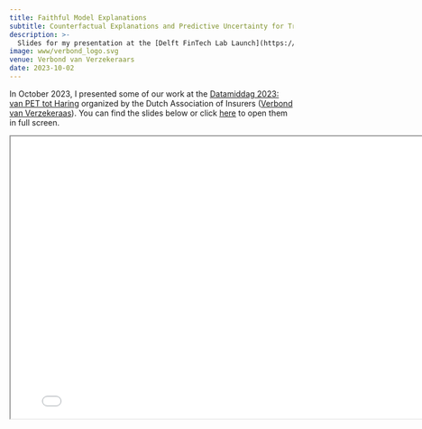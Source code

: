 ```yaml
---
title: Faithful Model Explanations
subtitle: Counterfactual Explanations and Predictive Uncertainty for Trustworthy Machine Learning
description: >-
  Slides for my presentation at the [Delft FinTech Lab Launch](https://mondai.tudelftcampus.nl/en/event/accelerating-fintech-adoption-delft-fintech-lab/).
image: www/verbond_logo.svg
venue: Verbond van Verzekeraars
date: 2023-10-02
---
```


In October 2023, I presented some of our work at the [Datamiddag 2023: van PET tot Haring](https://www.verzekeraars.nl/academy/activiteitenoverzicht/datamiddag-2023-van-pet-tot-haring-5-oktober-2023) organized by the Dutch Association of Insurers ([Verbond van Verzekeraas](https://www.verzekeraars.nl/)). You can find the slides below or click [here](presentation.qmd){target="_blank"} to open them in full screen.

```{=html}
<iframe width="800" height="500" marginheight="0" marginwidth="0" src="presentation.html"></iframe>
```